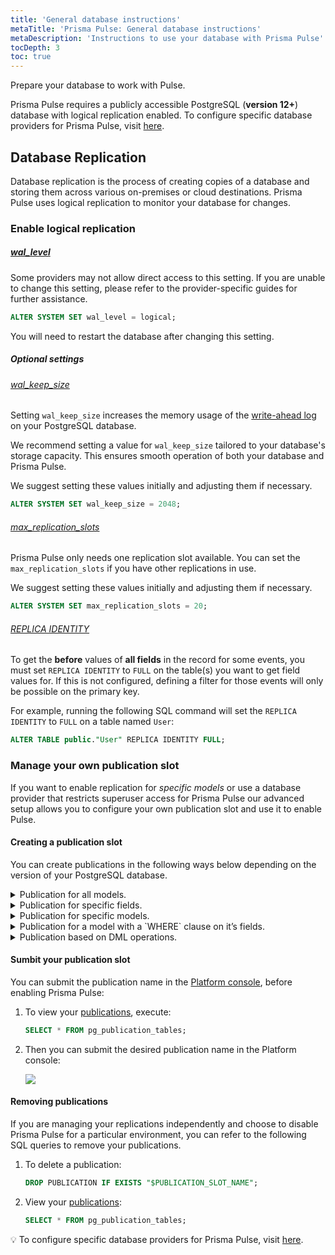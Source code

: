 ```yaml
---
title: 'General database instructions'
metaTitle: 'Prisma Pulse: General database instructions'
metaDescription: 'Instructions to use your database with Prisma Pulse'
tocDepth: 3
toc: true
---
```


<TopBlock>

Prepare your database to work with Pulse.

<Admonition>

Prisma Pulse requires a publicly accessible PostgreSQL (**version 12+**) database with logical replication enabled. To configure specific database providers for Prisma Pulse, visit [here](/pulse/database-setup#provider-specific-instructions).

</Admonition>

</TopBlock>

## Database Replication

Database replication is the process of creating copies of a database and storing them across various on-premises or cloud destinations. Prisma Pulse uses logical replication to monitor your database for changes.

### Enable logical replication

##### [<inlinecode>wal_level</inlinecode>](https://www.postgresql.org/docs/current/runtime-config-wal.html)

Some providers may not allow direct access to this setting. If you are unable to change this setting, please refer to the provider-specific guides for further assistance.

```sql
ALTER SYSTEM SET wal_level = logical;
```

You will need to restart the database after changing this setting.

##### Optional settings

###### <inlinecode>[wal_keep_size](https://www.postgresql.org/docs/current/runtime-config-replication.html)</inlinecode>

Setting `wal_keep_size` increases the memory usage of the [write-ahead log](https://www.postgresql.org/docs/current/wal-intro.html) on your PostgreSQL database.

We recommend setting a value for `wal_keep_size` tailored to your database's storage capacity. This ensures smooth operation of both your database and Prisma Pulse.

<Admonition>

We suggest setting these values initially and adjusting them if necessary.

</Admonition>

```sql
ALTER SYSTEM SET wal_keep_size = 2048;
```

###### <inlinecode>[max_replication_slots](https://www.postgresql.org/docs/current/runtime-config-replication.html)</inlinecode>

Prisma Pulse only needs one replication slot available. You can set the `max_replication_slots` if you have other replications in use.

<Admonition>

We suggest setting these values initially and adjusting them if necessary.

</Admonition>

```sql
ALTER SYSTEM SET max_replication_slots = 20;
```

###### <inlinecode>[REPLICA IDENTITY](https://www.postgresql.org/docs/current/sql-altertable.html#SQL-ALTERTABLE-REPLICA-IDENTITY)</inlinecode>

To get the **before** values of **all fields** in the record for some events, you must set `REPLICA IDENTITY` to `FULL` on the table(s) you want to get field values for. If this is not configured, defining a filter for those events will only be possible on the primary key.

For example, running the following SQL command will set the `REPLICA IDENTITY` to `FULL` on a table named `User`:

```sql
ALTER TABLE public."User" REPLICA IDENTITY FULL;
```

### Manage your own publication slot

If you want to enable replication for *specific models* or use a database provider that restricts superuser access for Prisma Pulse our advanced setup allows you to configure your own publication slot and use it to enable Pulse.

#### Creating a publication slot

You can create publications in the following ways below depending on the version of your PostgreSQL database.

<details>

<summary>Publication for all models.</summary>

```sql
CREATE PUBLICATION $PUBLICATION_NAME FOR ALL TABLES;
```

</details>

<details>

<summary>Publication for specific fields.</summary>

For example, create a publication that publishes all changes for table `users`, but replicates only columns `user_id` and `firstname`:

```sql
   CREATE PUBLICATION users_filtered FOR TABLE users (user_id, firstname);
```

</details>

<details>

<summary>Publication for specific models.</summary>

For example, create a publication that publishes all changes in two tables:

```sql
CREATE PUBLICATION user_and_department_publication FOR TABLE users, departments;
```

</details>

<details>

<summary>Publication for a model with a `WHERE` clause on it’s fields.</summary>

For example, create a publication that publishes all changes from active `departments`:

```sql
CREATE PUBLICATION active_departments FOR TABLE departments WHERE (active IS TRUE);
```

</details>

<details>

<summary>Publication based on DML operations.</summary>{' '}

For example, create a publication that only publishes `INSERT` operations in one table:

```sql
CREATE PUBLICATION insert_only FOR TABLE departments
WITH (publish = 'insert');
```

> `publish` (`string`)
>
> This parameter determines which DML operations will be published by the new publication to the subscribers. The value is comma-separated list of operations. The allowed operations are `insert`, `update`, `delete`, and `truncate`. The default is to publish all actions, and so the default value for this option is `'insert, update, delete, truncate'`.

You can learn more about the PostgreSQL's `CREATE PUBLICATION`, supported versions and see more examples [here](https://www.postgresql.org/docs/current/sql-createpublication.html).

</details>

#### Sumbit your publication slot

You can submit the publication name in the [Platform console](https://console.prisma.io/), before enabling Prisma Pulse:

1. To view your [publications](https://www.postgresql.org/docs/current/view-pg-publication-tables.html), execute:

   ```sql
   SELECT * FROM pg_publication_tables;
   ```

2. Then you can submit the desired publication name in the Platform console:

   ![](../images/replication-slot-submission.png)

#### Removing publications

If you are managing your replications independently and choose to disable Prisma Pulse for a particular environment, you can refer to the following SQL queries to remove your publications.

1. To delete a publication:

   ```sql
   DROP PUBLICATION IF EXISTS "$PUBLICATION_SLOT_NAME";
   ```

2. View your [publications](https://www.postgresql.org/docs/current/view-pg-publication-tables.html):

   ```sql
   SELECT * FROM pg_publication_tables;
   ```

<Admonition type="info">

💡 To configure specific database providers for Prisma Pulse, visit [here](/pulse/database-setup#provider-specific-instructions).

</Admonition>
